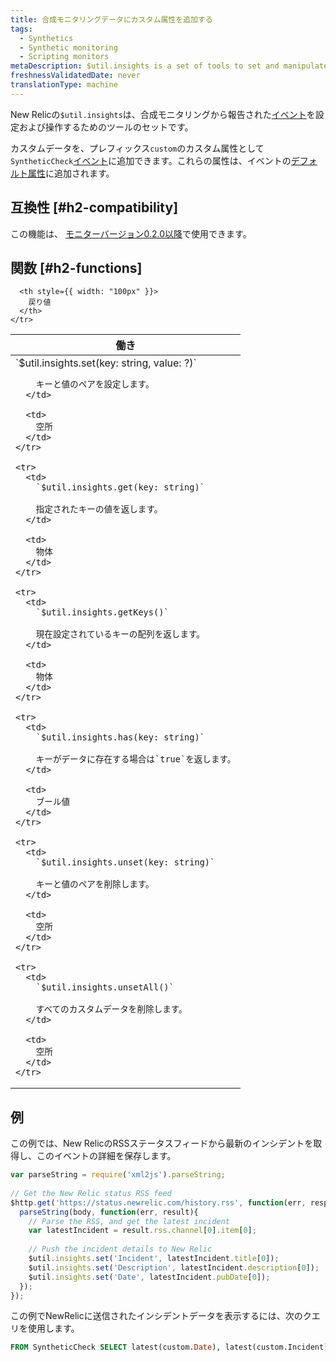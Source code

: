 ```yaml
---
title: 合成モニタリングデータにカスタム属性を追加する
tags:
  - Synthetics
  - Synthetic monitoring
  - Scripting monitors
metaDescription: $util.insights is a set of tools to set and manipulate synthetic event data in New Relic.
freshnessValidatedDate: never
translationType: machine
---
```


New Relicの`$util.insights`は、合成モニタリングから報告された[イベント](/docs/using-new-relic/data/understand-data/new-relic-data-types#event-data)を設定および操作するためのツールのセットです。

カスタムデータを、プレフィックス`custom`のカスタム属性として`SyntheticCheck`[イベント](/docs/data-apis/understand-data/new-relic-data-types/#event-data)に追加できます。これらの属性は、イベントの[デフォルト属性](/docs/insights/new-relic-insights/decorating-events/synthetics-default-attributes-insights#syntheticcheck-table)に追加されます。

## 互換性 [#h2-compatibility]

この機能は、 [モニターバージョン0.2.0以降](/docs/synthetics/new-relic-synthetics/scripting-monitors/scripted-monitor-runtime-environment)で使用できます。

## 関数 [#h2-functions]

<table>
  <thead>
    <tr>
      <th>
        働き
      </th>

      <th style={{ width: "100px" }}>
        戻り値
      </th>
    </tr>
  </thead>

  <tbody>
    <tr>
      <td>
        `$util.insights.set(key: string, value: ?)`

        キーと値のペアを設定します。
      </td>

      <td>
        空所
      </td>
    </tr>

    <tr>
      <td>
        `$util.insights.get(key: string)`

        指定されたキーの値を返します。
      </td>

      <td>
        物体
      </td>
    </tr>

    <tr>
      <td>
        `$util.insights.getKeys()`

        現在設定されているキーの配列を返します。
      </td>

      <td>
        物体
      </td>
    </tr>

    <tr>
      <td>
        `$util.insights.has(key: string)`

        キーがデータに存在する場合は`true`を返します。
      </td>

      <td>
        ブール値
      </td>
    </tr>

    <tr>
      <td>
        `$util.insights.unset(key: string)`

        キーと値のペアを削除します。
      </td>

      <td>
        空所
      </td>
    </tr>

    <tr>
      <td>
        `$util.insights.unsetAll()`

        すべてのカスタムデータを削除します。
      </td>

      <td>
        空所
      </td>
    </tr>
  </tbody>
</table>

## 例

この例では、New RelicのRSSステータスフィードから最新のインシデントを取得し、このイベントの詳細を保存します。

```javascript
var parseString = require('xml2js').parseString;
 
// Get the New Relic status RSS feed
$http.get('https://status.newrelic.com/history.rss', function(err, response, body) {
  parseString(body, function(err, result){
    // Parse the RSS, and get the latest incident
    var latestIncident = result.rss.channel[0].item[0];
    
    // Push the incident details to New Relic 
    $util.insights.set('Incident', latestIncident.title[0]);
    $util.insights.set('Description', latestIncident.description[0]);
    $util.insights.set('Date', latestIncident.pubDate[0]);
  });
});
```

この例でNewRelicに送信されたインシデントデータを表示するには、次のクエリを使用します。

```sql
FROM SyntheticCheck SELECT latest(custom.Date), latest(custom.Incident), latest(custom.Description) WHERE monitorName = "Monitor Name Here"
```